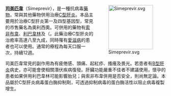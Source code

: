 <div style="float:right;margin-left:0.5em;">
[[File:Simeprevir.svg|140px]]
</div>
'''[[司美匹韋|司美匹韋]]'''（Simeprevir），是一種抗病毒[[藥物|藥物]]，常與其他藥物併用治療[[C型肝炎|C型肝炎]]。本品主要用於治療C型肝炎第一及四型基因型，常見的市售藥名為奧利西奧。可併用的藥物有[[索非布韋|索非布韋]]、[[利巴韋林|利巴韋林]]及{{le|長效型干擾素α|peginterferon-alfa}}（。此藥治療C型肝炎的治癒率高達八至九成，同時罹有[[愛滋病|愛滋病]]的患者也可以使用。通常的療程為每天口服一次，持續12週。

司美匹韋常見的副作用為有疲倦感、頭痛、起紅疹、搔癢及畏光。若患者有[[B型肝炎|B型肝炎]]病史，亦可能會使相關潛伏疾病復發。肝臟功能嚴重不佳者不建議使用，懷孕的患者如果併用利巴韋林可能影響胎兒；與索非布韋併用是否安全，則尚無定論。本品屬於C型肝炎病毒蛋白酶抑制劑，可透過抑制病毒的蛋白酶活性以阻止病毒複製增生。